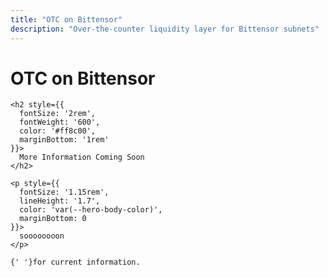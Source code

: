 ```yaml
---
title: "OTC on Bittensor"
description: "Over-the-counter liquidity layer for Bittensor subnets"
---
```


<div style={{
  textAlign: 'center',
  padding: '4rem 2rem',
  marginBottom: '3rem'
}}>
  <h1 style={{
    fontSize: '3rem',
    fontWeight: '700',
    letterSpacing: '-0.03em',
    lineHeight: '1.1',
    marginBottom: '1.5rem',
    background: 'linear-gradient(135deg, #ff8c00 0%, #ffb347 100%)',
    WebkitBackgroundClip: 'text',
    WebkitTextFillColor: 'transparent',
    backgroundClip: 'text'
  }}>
    OTC on Bittensor
  </h1>

  <div style={{
    padding: '2.5rem 2rem',
    background: 'linear-gradient(135deg, rgba(255, 140, 0, 0.15) 0%, rgba(255, 140, 0, 0.08) 100%)',
    border: '2px solid rgba(255, 140, 0, 0.4)',
    borderRadius: '16px',
    marginTop: '2rem',
    boxShadow: '0 4px 20px rgba(255, 140, 0, 0.15)',
    maxWidth: '800px',
    margin: '2rem auto'
  }}>
    <div style={{
      fontSize: '1.5rem',
      marginBottom: '1rem'
    }}></div>

    <h2 style={{
      fontSize: '2rem',
      fontWeight: '600',
      color: '#ff8c00',
      marginBottom: '1rem'
    }}>
      More Information Coming Soon
    </h2>

    <p style={{
      fontSize: '1.15rem',
      lineHeight: '1.7',
      color: 'var(--hero-body-color)',
      marginBottom: 0
    }}>
      soooooooon
    </p>
  </div>

  <div style={{
    marginTop: '2.5rem',
    fontSize: '0.95rem',
    color: 'var(--hero-supporting-color)'
  }}>
    
    {' '}for current information.
  </div>
</div>
